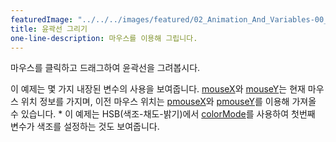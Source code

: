---
featuredImage: "../../../images/featured/02_Animation_And_Variables-00_Drawing_Lines-thumbnail.png"
title: 윤곽선 그리기
one-line-description: 마우스를 이용해 그립니다.
---

마우스를 클릭하고 드래그하여 윤곽선을 그려봅시다.

이 예제는 몇 가지 내장된 변수의 사용을 보여줍니다.
<a href="https://p5js.org/reference/#/p5/mouseX">mouseX</a>와
<a href="https://p5js.org/reference/#/p5/mouseY">mouseY</a>는
현재 마우스 위치 정보를 가지며, 이전 마우스 위치는 
<a href="https://p5js.org/reference/#/p5/pmouseX">pmouseX</a>와
<a href="https://p5js.org/reference/#/p5/pmouseY">pmouseY</a>를 이용해
가져올 수 있습니다.
 *
이 예제는 HSB(색조-채도-밝기)에서 <a href="https://p5js.org/reference/#/p5/colorMode">colorMode</a>를 사용하여 첫번째 변수가 색조를 설정하는 것도 보여줍니다.
